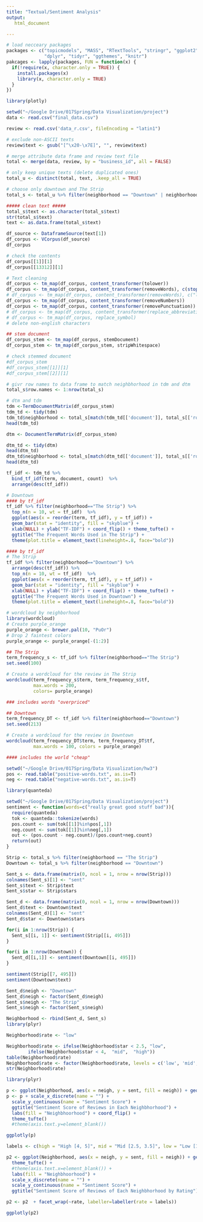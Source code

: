 ```yaml
---
title: "Textual/Sentiment Analysis"
output:
   html_document

---
```


```r
# load necceary packages
packages <- c("topicmodels", "MASS", "RTextTools", "stringr", "ggplot2", "tm", "qdap", "tidytext", 
              "dplyr", "tidyr", "ggthemes", "knitr")
pakcages <- lapply(packages, FUN = function(x) {
  if(!require(x, character.only = TRUE)) {
    install.packages(x)
    library(x, character.only = TRUE)
  }
})

library(plotly)

setwd("~/Google Drive/017Spring/Data Visualization/project")
data <- read.csv("final_data.csv")

review <- read.csv('data_r.csv', fileEncoding = "latin1")

# exclude non-ASCII texts
review$text <- gsub("[^\x20-\x7E]", "", review$text)

# merge attribute data frame and review text file
total <- merge(data, review, by = "business_id", all = FALSE)

# only keep unique texts (delete duplicated ones)
total_u <- distinct(total, text, .keep_all = TRUE)

# choose only downtown and The Strip
total_s <- total_u %>% filter(neighborhood == "Downtown" | neighborhood == "The Strip")

##### clean text #####
total_s$text <- as.character(total_s$text)
str(total_s$text)
text <- as.data.frame(total_s$text)

df_source <- DataframeSource(text[1])
df_corpus <- VCorpus(df_source)
df_corpus

# check the contents
df_corpus[[1]][1]
df_corpus[[13312]][1]

# Text cleaning
df_corpus <- tm_map(df_corpus, content_transformer(tolower))
df_corpus <- tm_map(df_corpus, content_transformer(removeWords), c(stopwords("english")))
# df_corpus <- tm_map(df_corpus, content_transformer(removeWords), c("list", "w/"))
df_corpus <- tm_map(df_corpus, content_transformer(removeNumbers))
df_corpus <- tm_map(df_corpus, content_transformer(removePunctuation))
# df_corpus <- tm_map(df_corpus, content_transformer(replace_abbreviation))
# df_corpus <- tm_map(df_corpus, replace_symbol)
# delete non-english characters

## stem document
df_corpus_stem <- tm_map(df_corpus, stemDocument)
df_corpus_stem <- tm_map(df_corpus_stem, stripWhitespace)

# check stemmed document
#df_corpus_stem
#df_corpus_stem[[1]][1]
#df_corpus_stem[[2]][1]

# givr row names to data frame to match neighbhorhood in tdm and dtm
total_s$row.names <- 1:nrow(total_s)

# dtm and tdm
tdm <-TermDocumentMatrix(df_corpus_stem)  
tdm_td <- tidy(tdm)
tdm_td$neighborhood <- total_s[match(tdm_td[['document']], total_s[['row.names']]), 'neighborhood']
head(tdm_td)

dtm <- DocumentTermMatrix(df_corpus_stem)

dtm_td <- tidy(dtm)
head(dtm_td)
dtm_td$neighborhood <- total_s[match(dtm_td[['document']], total_s[['row.names']]), 'neighborhood']
head(dtm_td)

tf_idf <- tdm_td %>%
  bind_tf_idf(term, document, count)  %>%
  arrange(desc(tf_idf))

```

```r
# Downtown
#### by tf_idf
tf_idf %>% filter(neighborhood=="The Strip") %>% 
  top_n(n = 10, wt = tf_idf)  %>%
  ggplot(aes(x = reorder(term, tf_idf), y = tf_idf)) +
  geom_bar(stat = "identity", fill = "skyblue") + 
  xlab(NULL) + ylab("TF-IDF") + coord_flip() + theme_tufte() + 
  ggtitle("The Frequent Words Used in The Strip") + 
  theme(plot.title = element_text(lineheight=.8, face="bold"))

```


```r
#### by tf_idf
# The Strip
tf_idf %>% filter(neighborhood=="Downtown") %>% 
  arrange(desc(tf_idf)) %>%
  top_n(n = 10, wt = tf_idf)  %>%
  ggplot(aes(x = reorder(term, tf_idf), y = tf_idf)) +
  geom_bar(stat = "identity", fill = "skyblue") + 
  xlab(NULL) + ylab("TF-IDF") + coord_flip() + theme_tufte() + 
  ggtitle("The Frequent Words Used in Downtown") + 
  theme(plot.title = element_text(lineheight=.8, face="bold"))

```

```r
# wordcloud by neighborhood
library(wordcloud)
# Create purple_orange
purple_orange <- brewer.pal(10, "PuOr")
# Drop 2 faintest colors
purple_orange <- purple_orange[-(1:2)]

## The Strip
term_frequency_s <- tf_idf %>% filter(neighborhood=="The Strip")
set.seed(100)

# Create a wordcloud for the review in The Strip
wordcloud(term_frequency_s$term, term_frequency_s$tf, 
          max.words = 200, 
          colors= purple_orange)

### includes words "overpriced"
```

```r
## Downtown
term_frequency_DT <- tf_idf %>% filter(neighborhood=="Downtown")
set.seed(213)

# Create a wordcloud for the review in Downtown
wordcloud(term_frequency_DT$term, term_frequency_DT$tf, 
          max.words = 100, colors = purple_orange)

#### includes the world "cheap"
```

```r
setwd("~/Google Drive/017Spring/Data Visualization/hw3")
pos <- read.table("positive-words.txt", as.is=T)
neg <- read.table("negative-words.txt", as.is=T)

library(quanteda)

setwd("~/Google Drive/017Spring/Data Visualization/project")
sentiment <- function(words=c("really great good stuff bad")){
  require(quanteda)
  tok <- quanteda::tokenize(words)
  pos.count <- sum(tok[[1]]%in%pos[,1])
  neg.count <- sum(tok[[1]]%in%neg[,1])
  out <- (pos.count - neg.count)/(pos.count+neg.count)
  return(out)
}

Strip <- total_s %>% filter(neighborhood == "The Strip")
Downtown <- total_s %>% filter(neighborhood == "Downtown")

Sent_s <- data.frame(matrix(0, ncol = 1, nrow = nrow(Strip)))
colnames(Sent_s)[1] <- "sent"
Sent_s$text <- Strip$text
Sent_s$star <- Strip$stars

Sent_d <- data.frame(matrix(0, ncol = 1, nrow = nrow(Downtown)))
Sent_d$text <- Downtown$text
colnames(Sent_d)[1] <- "sent"
Sent_d$star <- Downtown$stars

for(i in 1:nrow(Strip)) {
  Sent_s[[i, 1]] <- sentiment(Strip[[i, 495]])
}

for(i in 1:nrow(Downtown)) {
  Sent_d[[i,1]] <- sentiment(Downtown[[i, 495]])
}

sentiment(Strip[[7, 495]])
sentiment(Downtown$text)

Sent_d$neigh <- "Downtown"
Sent_d$neigh <- factor(Sent_d$neigh)
Sent_s$neigh <- "The Strip"
Sent_s$neigh <- factor(Sent_s$neigh)

Neighborhood <- rbind(Sent_d, Sent_s)
library(plyr)

Neighborhood$rate <- "low"

Neighborhood$rate <- ifelse(Neighborhood$star < 2.5, "low", 
        ifelse(Neighborhood$star < 4,  "mid",  "high"))
table(Neighborhood$rate)
Neighborhood$rate <- factor(Neighborhood$rate, levels = c('low', 'mid', 'high'))
str(Neighborhood$rate)

library(plyr)

```


```r
p <- ggplot(Neighborhood, aes(x = neigh, y = sent, fill = neigh)) + geom_boxplot()
p <- p + scale_x_discrete(name = "") +
  scale_y_continuous(name = "Sentiment Score") + 
  ggtitle("Sentiment Score of Reviews in Each Neighbhorhood") +
  labs(fill = "Neighbhoorhood") + coord_flip() +
  theme_tufte() 
  #theme(axis.text.y=element_blank())

ggplotly(p)


```


```r

labels <- c(high = "High [4, 5]", mid = "Mid [2.5, 3.5]", low = "Low [1, 2]")

p2 <- ggplot(Neighborhood, aes(x = neigh, y = sent, fill = neigh)) + geom_boxplot() + 
  theme_tufte() +
  #theme(axis.text.x=element_blank()) + 
  labs(fill = "Neighbhoorhood") + 
  scale_x_discrete(name = "") +
  scale_y_continuous(name = "Sentiment Score") +
  ggtitle("Sentiment Score of Reviews of Each Neighbhorhood by Rating")

p2 <- p2  + facet_wrap(~rate, labeller=labeller(rate = labels))

ggplotly(p2)

````